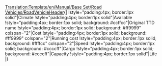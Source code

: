 <noinclude>[[Translation:Template/en/Manual/Base Set/Road Vehicles/RoadVehicleHeader]]</noinclude>{|
!style="padding:4px; border:1px solid"|Climate
!style="padding:4px; border:1px solid"|Available
!style="padding:4px; border:1px solid; background: #ccffcc"|Original TTD name
!style="padding:4px; border:1px solid; background: #ff9999" colspan="2"|Cost
!style="padding:4px; border:1px solid; background: #ff9999" colspan="2"|Running cost
!style="padding:4px; border:1px solid; background: #ffffcc" colspan="2"|Speed
!style="padding:4px; border:1px solid; background: #ccccff"|Cargo
!style="padding:4px; border:1px solid; background: #ccccff"|Capacity
!style="padding:4px; border:1px solid"|Life<noinclude>
|}</noinclude>